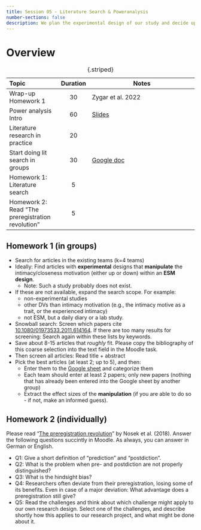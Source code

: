 ---
title: Session 05 - Literature Search & Poweranalysis
number-sections: false
description: We plan the experimental design of our study and decide upon interventions
---

# Overview

| Topic                                             | Duration | Notes                                                                                                              |
| :------------------------------------------------ | :------: | ------------------------------------------------------------------------------------------------------------------ |
| Wrap-up Homework 1                                |    30    | Zygar et al. 2022                                                                                                  |
| Power analysis Intro                              |    60    | [Slides](../slides/Power-Analysis_General_Intro/Power-Analysis-general-intro.qmd)                                                                                                                   |
| Literature research in practice                   |    20    |                                                                                                                    |
| Start doing lit search in groups                  |    30    | [Google doc](https://docs.google.com/spreadsheets/d/1N-o_dUfMaQvMIIctJi4H7RM3TfF5OQZQN7IMEBA9w2o/edit?usp=sharing) |
| Homework 1: Literature search                     |    5     |                                                                                                                    |
| Homework 2: Read "The preregistration revolution" |    5     |                                                                                                                    |

: {.striped}



## Homework 1 (in groups)

 
- Search for articles in the existing teams (k=4 teams)
- Ideally: Find articles with **experimental** designs that **manipulate** the intimacy/closeness motivation (either up or down) within an **ESM design**.
  - Note: Such a study probably does not exist.
- If these are not available, expand the search scope. For example:
  - non-experimental studies
  - other DVs than intimacy motivation (e.g., the intimacy motive as a trait, or the experienced intimacy)
  - not ESM, but a daily diary or a lab study.
- Snowball search: Screen which papers cite [10.1080/01973533.2011.614164](https://www.tandfonline.com/doi/full/10.1080/01973533.2011.614164). If there are too many results for screening: Search again within these lists by keywords.
- Save about 8-15 articles that *roughly* fit. Please copy the bibliography of this coarse selection into the text field in the Moodle task.
- Then screen all articles: Read title + abstract
- Pick the best articles (at least 2; up to 5), and then:
  - Enter them to the [Google sheet](https://docs.google.com/spreadsheets/d/1N-o_dUfMaQvMIIctJi4H7RM3TfF5OQZQN7IMEBA9w2o/edit) and categorize them
  - Each team should enter at least 2 papers; only new papers (nothing that has already been entered into the Google sheet by another group)
  - Extract the effect sizes of the **manipulation** (if you are able to do so - if not, make an informed guess).

## Homework 2 (individually)

Please read "[The preregistration revolution](https://www.pnas.org/content/115/11/2600)" by Nosek et al. (2018). Answer the following questions succintly in Moodle. As always, you can answer in German or English.

- Q1: Give a short definition of "prediction" and "postdiction".
- Q2: What is the problem when pre- and postdiction are not properly distinguished?
- Q3: What is the hindsight bias?
- Q4: Researchers often deviate from their preregistration, losing some of its benefits. Even in case of a major deviation: What advantage does a preregistration still give?
- Q5: Read the challenges and think about which challenge might apply to our own research design. Select one of the challenges, and describe shortly how this applies to our research project, and what might be done about it.

<!-- ANSWERS:

Q1: 
Prediction: Forming a hypothesis before seeing the data and then collecting data to test the hypothesis. 
Postdiction: Try to explain why something has happened after seeing the data.

Q2:
You find evidence for effects which do not really exist, since you can find a post-hoc explanation to everything.
"Results” are easier to publish since you always “have the claim to support the data”.

Q3:
Thinking that some outcomes are really predictable after actually seeing them happen, even if they were not that predictable.

Q4:
You can still report and explain changes you make on your initial plan. It is then possible to analyze the impact of those changes, this is very good for the internal validity of the study.

Q5:

 -->